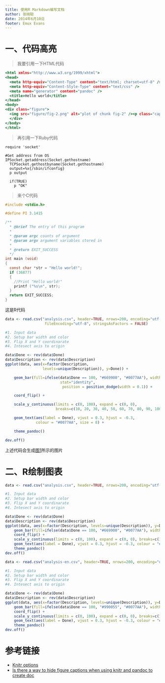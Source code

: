 ```yaml
---
title: 使用R Markdown编写文档
author: 张晓聪
date: 2014年6月10日
footer: Emux Evans
---
```


一、代码高亮
=============

> 我要引用一下HTML代码

``` .html
<html xmlns="http://www.w3.org/1999/xhtml">
<head>
  <meta http-equiv="Content-Type" content="text/html; charset=utf-8" />
  <meta http-equiv="Content-Style-Type" content="text/css" />
  <meta name="generator" content="pandoc" />
  <title>Hello world</title>
</head>
<body>
<div class="figure">
  <img src="figure/fig-2.png" alt="plot of chunk fig-2" /><p class="caption">plot of chunk fig-2</p>
  </div>
</body>
</html>
```


> 再引用一下Ruby代码

``` .ruby
require 'socket'

#Get address from OS
IPSocket.getaddress(Socket.gethostname)
  TCPSocket.gethostbyname(Socket.gethostname)
  output=%x{/sbin/ifconfig}
  p output

  if(TRUE)
    p "OK"
```



> 来个C代码

```.c
#include <stdio.h>

#define PI 3.1415

/**
  * @brief The entry of this program
  *
  * @param argc counts of argument
  * @param argv argument variables stored in
  *
  * @return EXIT_SUCCESS
  */
int main (void)
{
  const char *str = "Hello world!";
  if (36877)
  {
    //Print "Hello world!"
    printf ("%s\n", str);
  }
  return EXIT_SUCCESS;
}
```

这是R代码
```.r
data <- read.csv("analysis.csv", header=TRUE, nrows=200, encoding="utf-8", 
                  fileEncoding="utf-8", stringsAsFactors = FALSE)

#1. Input data
#2. Setup bar width and color
#3. Flip X and Y coordinarate
#4. Intesect axis to origin

data$Done <- rev(data$Done)
data$Description <- rev(data$Description)
ggplot(data, aes(x=factor(Description, 
                 levels=unique(Description)), y=Done)) + 

    geom_bar(fill=ifelse(data$Done == 100, "#669900", "#0077AA"), width=.3, 
                         stat="identity", 
                          position = position_dodge(width = 0.1)) + 

    coord_flip() +  

    scale_y_continuous(limits = c(0, 100), expand = c(0, 0), 
                       breaks=c(10, 20, 30, 40, 50, 60, 70, 80, 90, 100)) +

    geom_text(aes(label = Done), vjust = 0.3, hjust = -0.3,
              colour = "#0077AA", size = 8) +

    theme_pandoc()

dev.off()
```
 
上述代码会生成[图1](#图1)所示的图片


二、R绘制图表
=============


```r
data <- read.csv("analysis.csv", header=TRUE, nrows=200, encoding="utf-8", fileEncoding="utf-8", stringsAsFactors = FALSE)

#1. Input data
#2. Setup bar width and color
#3. Flip X and Y coordinarate
#4. Intesect axis to origin

data$Done <- rev(data$Done)
data$Description <- rev(data$Description)
ggplot(data, aes(x=factor(Description, levels=unique(Description)), y=Done)) + 
    geom_bar(fill=ifelse(data$Done == 100, "#669900", "#0077AA"), width=.3, stat="identity", position = position_dodge(width = 0.1)) + 
    coord_flip() +  
    scale_y_continuous(limits = c(0, 100), expand = c(0, 0), breaks=c(10, 20, 30, 40, 50, 60, 70, 80, 90, 100)) +
    geom_text(aes(label = Done), vjust = 0.3, hjust = -0.3, colour = "#0077AA", size = 8) +
    theme_pandoc()
dev.off()
```


```r
data <- read.csv("analysis-en.csv", header=TRUE, nrows=200, encoding="utf-8", fileEncoding="utf-8", stringsAsFactors = FALSE)

#1. Input data
#2. Setup bar width and color
#3. Flip X and Y coordinarate
#4. Intesect axis to origin

data$Done <- rev(data$Done)
data$Description <- rev(data$Description)
ggplot(data, aes(x=factor(Description, levels=unique(Description)), y=Done)) + 
    geom_bar(fill=ifelse(data$Done == 100, "#990055", "#0077AA"), width=.3, stat="identity", position = position_dodge(width = 0.1)) + 
    coord_flip() +  
    scale_y_continuous(limits = c(0, 100), expand = c(0, 0), breaks=c(10, 20, 30, 40, 50, 60, 70, 80, 90, 100)) +
    geom_text(aes(label = Done), vjust = 0.3, hjust = -0.3, colour = "#0077AA", size = 8) +
    theme_pandoc()
dev.off()
```

参考链接
=========
- [Knitr options](http://yihui.name/knitr/options)  
- [Is there a way to hide figure captions when using knitr and pandoc to create doc](http://stackoverflow.com/questions/21329864/is-there-a-way-to-hide-figure-captions-when-using-knitr-and-pandoc-to-create-doc)

